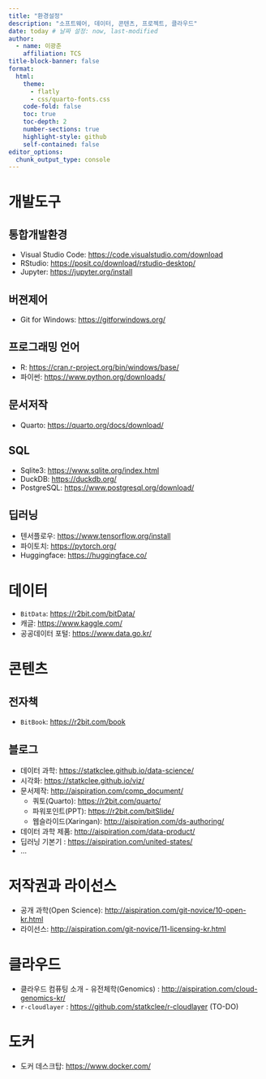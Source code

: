 ```yaml
---
title: "환경설정"
description: "소프트웨어, 데이터, 콘텐츠, 프로젝트, 클라우드"
date: today # 날짜 설정: now, last-modified
author:
  - name: 이광춘
    affiliation: TCS
title-block-banner: false
format:
  html:
    theme: 
      - flatly
      - css/quarto-fonts.css
    code-fold: false
    toc: true
    toc-depth: 2
    number-sections: true
    highlight-style: github    
    self-contained: false
editor_options: 
  chunk_output_type: console
---
```


# 개발도구

## 통합개발환경

- Visual Studio Code: <https://code.visualstudio.com/download>
- RStudio: <https://posit.co/download/rstudio-desktop/>
- Jupyter: <https://jupyter.org/install>

## 버젼제어 

- Git for Windows: <https://gitforwindows.org/>

## 프로그래밍 언어

- R: <https://cran.r-project.org/bin/windows/base/>
- 파이썬: <https://www.python.org/downloads/>

## 문서저작

- Quarto: <https://quarto.org/docs/download/>

## SQL

- Sqlite3: <https://www.sqlite.org/index.html>
- DuckDB: <https://duckdb.org/>
- PostgreSQL: <https://www.postgresql.org/download/>

## 딥러닝

- 텐서플로우: <https://www.tensorflow.org/install>
- 파이토치: <https://pytorch.org/>
- Huggingface: <https://huggingface.co/>

# 데이터

- `BitData`: <https://r2bit.com/bitData/>
- 캐글: <https://www.kaggle.com/>
- 공공데이터 포털: <https://www.data.go.kr/>

# 콘텐츠

## 전자책

- `BitBook`: <https://r2bit.com/book>

## 블로그

- 데이터 과학: <https://statkclee.github.io/data-science/>
- 시각화: <https://statkclee.github.io/viz/>
- 문서제작: <http://aispiration.com/comp_document/>
    - 쿼토(Quarto): <https://r2bit.com/quarto/>
    - 파워포인트(PPT): <https://r2bit.com/bitSlide/>
    - 웹슬라이드(Xaringan): <http://aispiration.com/ds-authoring/> 
- 데이터 과학 제품: <http://aispiration.com/data-product/>
- 딥러닝 기본기 : <https://aispiration.com/united-states/>
- ...

# 저작권과 라이선스

- 공개 과학(Open Science): <http://aispiration.com/git-novice/10-open-kr.html>
- 라이선스: <http://aispiration.com/git-novice/11-licensing-kr.html>

# 클라우드

- 클라우드 컴퓨팅 소개 - 유전체학(Genomics) : <http://aispiration.com/cloud-genomics-kr/>
- `r-cloudlayer` : <https://github.com/statkclee/r-cloudlayer> (TO-DO)

# 도커

- 도커 데스크탑: <https://www.docker.com/>



    










